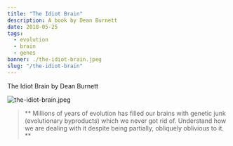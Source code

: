 ---
title: "The Idiot Brain"
description: A book by Dean Burnett
date: 2018-05-25
tags:
  - evolution
  - brain
  - genes
banner: ./the-idiot-brain.jpeg
slug: "/the-idiot-brain"
---

The Idiot Brain by Dean Burnett

![the-idiot-brain.jpeg](the-idiot-brain.jpeg)

> ** Millions of years of evolution has filled our brains with genetic junk (evolutionary byproducts) which we never got rid of. Understand how we are dealing with it despite being partially, obliquely oblivious to it. **